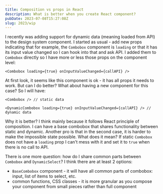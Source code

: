 ```yaml
---
title: Composition vs props in React
description: What is better when you create React component?
pubDate: 2023-07-08T15:27:08Z
slug: 2023/wip
---
```


I recently was adding support for dynamic data (meaning loaded from API) to the design system component. I started as usual - add new props indicating that for example, the `Combobox` component is `loading` or that it has its input value changed so I can hook into that and ask API. I added them to `Combobox` directly so I have more or less those props on the component level:

```tsx
<Combobox loading={true} onInputValueChanged={callAPI} />
```

At first look, it seems like this component is ok - it has all props it needs to work. But can I do better? What about having a new component for this case? So I will have:

```tsx
<Combobox /> // static data

<DynamicCombobox loading={true} onInputValueChanged={callAPI} /> // dynamic data
```

Why it is better? I think mainly because it follows React principle of composition. I can have a base combobox that shares functionality between static and dynamic. Another pro is that in the second case, it is harder to make the impossible state possible. What does it mean? If static `Combobox` does not have a `loading` prop I can't mess with it and set it to `true` when there is no call to API.

There is one more question: how do I share common parts between `Combobox` and `DynamicSelect`? I think there are at least 2 options:

- `BaseCombobox` component - it will have all common parts of combobox: input, list of items to select, etc.
- common functions, CSS classes - it is more granular as you compose your component from small pieces rather than full component
